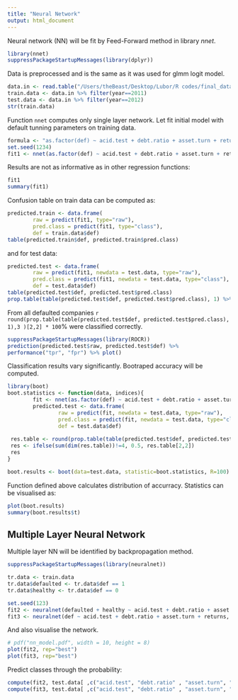 ```yaml
---
title: "Neural Network"
output: html_document
---
```

Neural network (NN) will be fit by Feed-Forward method in library *nnet*.

```r
library(nnet)
suppressPackageStartupMessages(library(dplyr))
```

Data is preprocessed and is the same as it was used for glmm logit model. 

```r
data.in <- read.table("/Users/theBeast/Desktop/Lubor/R codes/final_data.txt", sep=";", header=TRUE)
train.data <- data.in %>% filter(year==2011)
test.data <- data.in %>% filter(year==2012)
str(train.data)
```
Function `nnet` computes only single layer network. Let fit initial model with default tunning parameters on training data.
```r
formula <- "as.factor(def) ~ acid.test + debt.ratio + asset.turn + returns"
set.seed(1234)
fit1 <- nnet(as.factor(def) ~ acid.test + debt.ratio + asset.turn + returns, size = 4, data=train.data)
```
Results are not as informative as in other regression functions:
```r
fit1
summary(fit1)
```
Confusion table on train data can be computed as:
```r
predicted.train <- data.frame(
        raw = predict(fit1, type="raw"),
        pred.class = predict(fit1, type="class"),
        def = train.data$def)
table(predicted.train$def, predicted.train$pred.class)
```
and for test data:
```r
predicted.test <- data.frame(
        raw = predict(fit1, newdata = test.data, type="raw"),
        pred.class = predict(fit1, newdata = test.data, type="class"),
        def = test.data$def)
table(predicted.test$def, predicted.test$pred.class)
prop.table(table(predicted.test$def, predicted.test$pred.class), 1) %>% round(3)
```
From all defaulted companies `r round(prop.table(table(predicted.test$def, predicted.test$pred.class), 1),3 )[2,2] * 100`% were classified correctly. 
```r
suppressPackageStartupMessages(library(ROCR))
prediction(predicted.test$raw, predicted.test$def) %>%
performance("tpr", "fpr") %>% plot()
```

Classification results vary significantly. Bootraped accuracy will be computed.

```r
library(boot)
boot.statistics <- function(data, indices){
        fit <- nnet(as.factor(def) ~ acid.test + debt.ratio + asset.turn + returns, size = 4, data=train.data[indices, ], trace=FALSE)
        predicted.test <- data.frame(
                raw = predict(fit, newdata = test.data, type="raw"),
                pred.class = predict(fit, newdata = test.data, type="class"),
                def = test.data$def)
        
 res.table <- round(prop.table(table(predicted.test$def, predicted.test$pred.class), 1),3 )
 res <- ifelse(sum(dim(res.table))!=4, 0.5, res.table[2,2])
 res
}

boot.results <- boot(data=test.data, statistic=boot.statistics, R=100)
```
Function defined above calculates distribution of accurracy. Statistics can be visualised as:
```r
plot(boot.results)
summary(boot.results$t)
```


## Multiple Layer Neural Network
Multiple layer NN will be identified by backpropagation method. 
```r
suppressPackageStartupMessages(library(neuralnet))

tr.data <- train.data
tr.data$defaulted <- tr.data$def == 1
tr.data$healthy <- tr.data$def == 0

set.seed(123)
fit2 <- neuralnet(defaulted + healthy ~ acid.test + debt.ratio + asset.turn + returns, hidden = c(2), data=tr.data)
fit3 <- neuralnet(def ~ acid.test + debt.ratio + asset.turn + returns, hidden = c(2), data=train.data)
```
And also visualise the network.
```r
# pdf("nn_model.pdf", width = 10, height = 8)
plot(fit2, rep="best")
plot(fit3, rep="best")
```

Predict classes through the probability:
```r
compute(fit2, test.data[ ,c("acid.test", "debt.ratio" , "asset.turn", "returns")])$net.result %>% head(10)
compute(fit3, test.data[ ,c("acid.test", "debt.ratio" , "asset.turn", "returns")])$net.result %>% head(10)
```
